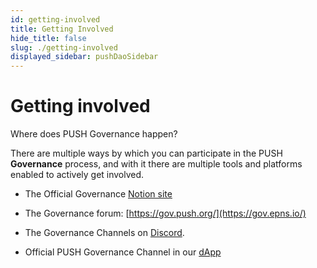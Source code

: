 ```yaml
---
id: getting-involved
title: Getting Involved
hide_title: false
slug: ./getting-involved
displayed_sidebar: pushDaoSidebar
---
```


# Getting involved

Where does PUSH Governance happen?

There are multiple ways by which you can participate in the PUSH **Governance** process, and with it there are multiple tools and platforms enabled to actively get involved.

- The Official Governance [Notion site](https://pushprotocol.notion.site/Welcome-to-Push-DAO-b1c1e1281ce64400adaaae59f98e4d4c)

- The Governance forum: [https://gov.push.org/](https://gov.epns.io/)​

- The Governance Channels on [Discord](https://discord.gg/pushprotocol).

- Official PUSH Governance Channel in our [dApp](https://app.push.org/channels?channel=0xfE4A6Fbd27B496855245A1e8047F693f0aDfDb08)
